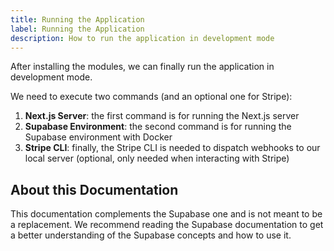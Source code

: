 ```yaml
---
title: Running the Application
label: Running the Application
description: How to run the application in development mode
---
```


After installing the modules, we can finally run the
application in development mode.

We need to execute two commands (and an optional one for Stripe):

1. **Next.js Server**: the first command is for running the Next.js server
2. **Supabase Environment**: the second command is for running the Supabase
   environment with Docker
3. **Stripe CLI**: finally, the Stripe CLI is needed to dispatch webhooks to
   our local server (optional, only needed when interacting with Stripe)

## About this Documentation

This documentation complements the Supabase one and is not meant to be a replacement. We recommend reading the Supabase documentation to get a better understanding of the Supabase concepts and how to use it.
